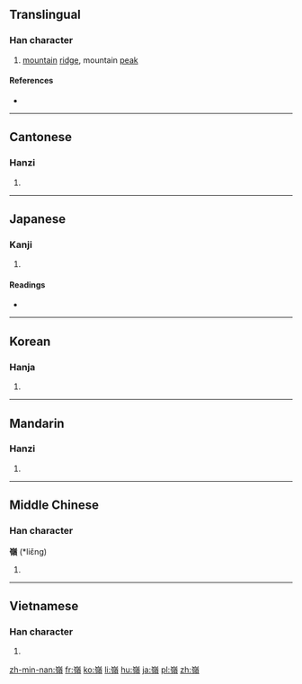 {{also|岭|陵}}
==Translingual==

===Han character===
{{Han char|rn=46|rad=山|as=14|sn=17|four=2238<sub>6</sub>|canj=山人戈金 (UOIC)|ids=⿱[[山]][[領]]}}

# [[mountain]] [[ridge]], mountain [[peak]]

====References====
* {{Han ref|kx=0321.170|dkj=08553|dj=0621.220|hdz=10802.260|uh=5DBA|ud=23994|bh=C0AD|bd=49325}}

----

==Cantonese==

===Hanzi===
{{yue-hanzi|jyut=[[leng5]], [[ling5]]|y=leng5, ling5|sim=岭}}

# {{defn|lang=yue|sort=山14}}

----

==Japanese==

===Kanji===
{{ja-kanji|grade=|rs=山14}}

# {{defn|lang=ja|sort=山14}}

====Readings====
* {{ja-readings|on=[[れい]] (rei), [[りょう]] (ryō)|kun=[[みね]] (mine)}}

----

==Korean==

===Hanja===
{{ko-hanja|hangeul=령|rv=ryeong|mr=ryŏng}}

# {{defn|lang=ko|sort=山14}}

----

==Mandarin==

===Hanzi===
{{cmn-hanzi|sim=岭|pin=[[lǐng]] ([[ling3]])|wg=ling<sup>3</sup>}}

# {{defn|lang=cmn|sort=山14}}

----

==Middle Chinese==

===Han character===
'''嶺''' (*liɛ̌ng)<!--note: asterisk indicates that this character appears more than four times in the Tang Dynasty corpus of literature-->

# {{defn|lang=ltc|sort=山14}}

----

==Vietnamese==

===Han character===
{{vi-hantu|[[lĩnh]], [[lãnh]]|rs=山14}}

# {{defn|lang=vi|sort=山14}}

[[zh-min-nan:嶺]]
[[fr:嶺]]
[[ko:嶺]]
[[li:嶺]]
[[hu:嶺]]
[[ja:嶺]]
[[pl:嶺]]
[[zh:嶺]]
